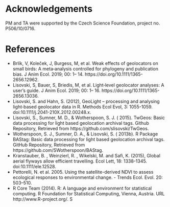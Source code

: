 # Acknowledgements

PM and TA were supported by the Czech Science Foundation, project no. P506/10/0716.

# References

* Brlík, V, Koleček, J, Burgess, M, et al. Weak effects of geolocators on small birds: A meta‐analysis controlled for phylogeny and publication bias. J Anim Ecol. 2019; 00: 1– 14. https://doi.org/10.1111/1365-2656.12962. <a id="brlik_jae_2019"></a>
* Lisovski, S, Bauer, S, Briedis, M, et al. Light‐level geolocator analyses: A user's guide. J Anim Ecol. 2019; 00: 1– 16. https://doi.org/10.1111/1365-2656.13036. <a id="lisovski_2019"></a>
* Lisovski, S. and Hahn, S. (2012), GeoLight – processing and analysing light‐based geolocator data in R. Methods Ecol Evol, 3: 1055-1059. doi:10.1111/j.2041-210X.2012.00248.x. <a id="#lisovskis_hahn_2012"></a>
* Lisovski, S., Sumner, M. D., & Wotherspoon, S. J. ( 2015). TwGeos: Basic data processing for light based geolocation archival tags. Github Repository, Retrieved from https://github.com/slisovski/TwGeos. <a id="#lisovski_TWGeos_2015"></a>
* Wotherspoon, S. J., Sumner, D. A., & Lisovski, S. ( 2013b). R Package BAStag: Basic data processing for light based geolocation archival tags. GitHub Repository, Retrieved from https://github.com/SWotherspoon/BAStag. <a id="#wotherspoon_2013"></a>
* Kranstauber, B. , Weinzierl, R. , Wikelski, M. and Safi, K. (2015), Global aerial flyways allow efficient travelling. Ecol Lett, 18: 1338-1345. doi:10.1111/ele.12528. <a id="#kranstauber_2015"></a>
* Pettorelli, N. et al. 2005. Using the satellite-derived NDVI to assess ecological responses to environmental change. - Trends Ecol. Evol. 20: 503–510. <a id="#petorelli_2005"></a>
* R Core Team (2014). R: A language and environment for statistical computing. R Foundation for Statistical Computing, Vienna, Austria. URL http://www.R-project.org/. <a id="#Rdev"></a>S